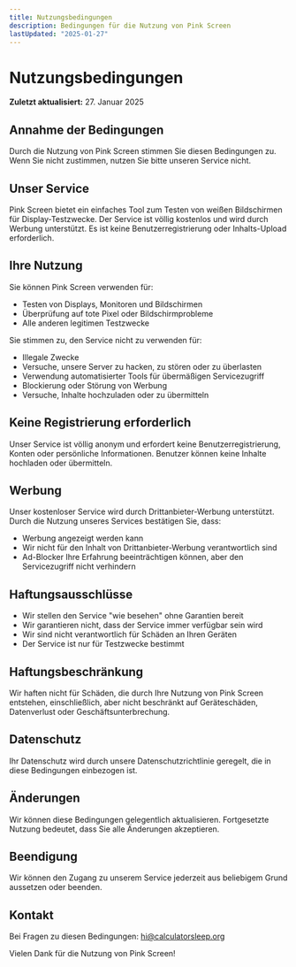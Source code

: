 ```yaml
---
title: Nutzungsbedingungen
description: Bedingungen für die Nutzung von Pink Screen
lastUpdated: "2025-01-27"
---
```


# Nutzungsbedingungen

**Zuletzt aktualisiert:** 27. Januar 2025

## Annahme der Bedingungen

Durch die Nutzung von Pink Screen stimmen Sie diesen Bedingungen zu. Wenn Sie nicht zustimmen, nutzen Sie bitte unseren Service nicht.

## Unser Service

Pink Screen bietet ein einfaches Tool zum Testen von weißen Bildschirmen für Display-Testzwecke. Der Service ist völlig kostenlos und wird durch Werbung unterstützt. Es ist keine Benutzerregistrierung oder Inhalts-Upload erforderlich.

## Ihre Nutzung

Sie können Pink Screen verwenden für:

- Testen von Displays, Monitoren und Bildschirmen
- Überprüfung auf tote Pixel oder Bildschirmprobleme
- Alle anderen legitimen Testzwecke

Sie stimmen zu, den Service nicht zu verwenden für:

- Illegale Zwecke
- Versuche, unsere Server zu hacken, zu stören oder zu überlasten
- Verwendung automatisierter Tools für übermäßigen Servicezugriff
- Blockierung oder Störung von Werbung
- Versuche, Inhalte hochzuladen oder zu übermitteln

## Keine Registrierung erforderlich

Unser Service ist völlig anonym und erfordert keine Benutzerregistrierung, Konten oder persönliche Informationen. Benutzer können keine Inhalte hochladen oder übermitteln.

## Werbung

Unser kostenloser Service wird durch Drittanbieter-Werbung unterstützt. Durch die Nutzung unseres Services bestätigen Sie, dass:

- Werbung angezeigt werden kann
- Wir nicht für den Inhalt von Drittanbieter-Werbung verantwortlich sind
- Ad-Blocker Ihre Erfahrung beeinträchtigen können, aber den Servicezugriff nicht verhindern

## Haftungsausschlüsse

- Wir stellen den Service "wie besehen" ohne Garantien bereit
- Wir garantieren nicht, dass der Service immer verfügbar sein wird
- Wir sind nicht verantwortlich für Schäden an Ihren Geräten
- Der Service ist nur für Testzwecke bestimmt

## Haftungsbeschränkung

Wir haften nicht für Schäden, die durch Ihre Nutzung von Pink Screen entstehen, einschließlich, aber nicht beschränkt auf Geräteschäden, Datenverlust oder Geschäftsunterbrechung.

## Datenschutz

Ihr Datenschutz wird durch unsere Datenschutzrichtlinie geregelt, die in diese Bedingungen einbezogen ist.

## Änderungen

Wir können diese Bedingungen gelegentlich aktualisieren. Fortgesetzte Nutzung bedeutet, dass Sie alle Änderungen akzeptieren.

## Beendigung

Wir können den Zugang zu unserem Service jederzeit aus beliebigem Grund aussetzen oder beenden.

## Kontakt

Bei Fragen zu diesen Bedingungen: hi@calculatorsleep.org

Vielen Dank für die Nutzung von Pink Screen! 